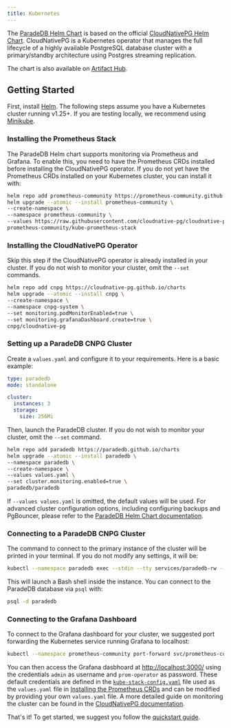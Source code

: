 ```yaml
---
title: Kubernetes
---
```


The [ParadeDB Helm Chart](https://github.com/paradedb/charts) is based on the official [CloudNativePG Helm Chart](https://cloudnative-pg.io/). CloudNativePG is a Kubernetes operator that manages the full lifecycle of a highly available
PostgreSQL database cluster with a primary/standby architecture using Postgres streaming replication.

The chart is also available on [Artifact Hub](https://artifacthub.io/packages/helm/paradedb/paradedb).

## Getting Started

First, install [Helm](https://helm.sh/docs/intro/install/). The following steps assume you have a Kubernetes cluster running v1.25+. If you are testing locally, we recommend
using [Minikube](https://minikube.sigs.k8s.io/docs/start/).

### Installing the Prometheus Stack

The ParadeDB Helm chart supports monitoring via Prometheus and Grafana. To enable this, you need to have the Prometheus CRDs installed before installing the CloudNativePG operator. If you do not yet have the Prometheus CRDs installed on your Kubernetes cluster, you can install it with:

```bash
helm repo add prometheus-community https://prometheus-community.github.io/helm-charts
helm upgrade --atomic --install prometheus-community \
--create-namespace \
--namespace prometheus-community \
--values https://raw.githubusercontent.com/cloudnative-pg/cloudnative-pg/main/docs/src/samples/monitoring/kube-stack-config.yaml \
prometheus-community/kube-prometheus-stack
```

### Installing the CloudNativePG Operator

Skip this step if the CloudNativePG operator is already installed in your cluster. If you do not wish to monitor your cluster, omit the `--set` commands.

```bash
helm repo add cnpg https://cloudnative-pg.github.io/charts
helm upgrade --atomic --install cnpg \
--create-namespace \
--namespace cnpg-system \
--set monitoring.podMonitorEnabled=true \
--set monitoring.grafanaDashboard.create=true \
cnpg/cloudnative-pg
```

### Setting up a ParadeDB CNPG Cluster

Create a `values.yaml` and configure it to your requirements. Here is a basic example:

```yaml
type: paradedb
mode: standalone

cluster:
  instances: 3
  storage:
    size: 256Mi
```

Then, launch the ParadeDB cluster. If you do not wish to monitor your cluster, omit the `--set` command.

```bash
helm repo add paradedb https://paradedb.github.io/charts
helm upgrade --atomic --install paradedb \
--namespace paradedb \
--create-namespace \
--values values.yaml \
--set cluster.monitoring.enabled=true \
paradedb/paradedb
```

If `--values values.yaml` is omitted, the default values will be used. For advanced cluster configuration options, including configuring
backups and PgBouncer, please refer to the [ParadeDB Helm Chart documentation](https://artifacthub.io/packages/helm/paradedb/paradedb#values).

### Connecting to a ParadeDB CNPG Cluster

The command to connect to the primary instance of the cluster will be printed in your terminal. If you do not modify any settings, it will be:

```bash
kubectl --namespace paradedb exec --stdin --tty services/paradedb-rw -- bash
```

This will launch a Bash shell inside the instance. You can connect to the ParadeDB database via `psql` with:

```bash
psql -d paradedb
```

### Connecting to the Grafana Dashboard

To connect to the Grafana dashboard for your cluster, we suggested port forwarding the Kubernetes service running Grafana to localhost:

```bash
kubectl --namespace prometheus-community port-forward svc/prometheus-community-grafana 3000:80
```

You can then access the Grafana dasbhoard at [http://localhost:3000/](http://localhost:3000/) using the credentials `admin` as username
and `prom-operator` as password. These default credentials are defined in the [`kube-stack-config.yaml`](https://raw.githubusercontent.com/cloudnative-pg/cloudnative-pg/main/docs/src/samples/monitoring/kube-stack-config.yaml)
file used as the `values.yaml` file in [Installing the Prometheus CRDs](#installing-the-prometheus-stack) and can be modified by providing
your own `values.yaml` file. A more detailed guide on monitoring the cluster can be found in the [CloudNativePG documentation](https://cloudnative-pg.io/documentation/current/monitoring/).

That's it! To get started, we suggest you follow the [quickstart guide](/documentation/getting-started/quickstart).
